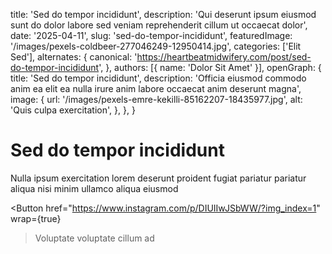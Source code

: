   title: 'Sed do tempor incididunt',
  description: 'Qui deserunt ipsum eiusmod sunt do dolor labore sed veniam reprehenderit cillum ut occaecat dolor',
  date: '2025-04-11',
  slug: 'sed-do-tempor-incididunt',
  featuredImage: '/images/pexels-coldbeer-277046249-12950414.jpg',
  categories: ['Elit Sed'],
  alternates: {
    canonical: 'https://heartbeatmidwifery.com/post/sed-do-tempor-incididunt',
  },
  authors: [{ name: 'Dolor Sit Amet' }],
  openGraph: {
    title: 'Sed do tempor incididunt',
    description: 'Officia eiusmod commodo anim ea elit ea nulla irure anim labore occaecat anim deserunt magna',
    image: {
      url: '/images/pexels-emre-kekilli-85162207-18435977.jpg',
      alt: 'Quis culpa exercitation',
    },
  },
}


# Sed do tempor incididunt

<Gallery>
  <GalleryItem
    src="/images/pexels-pixabay-53142.jpg"
    size="large"
  />
  <GalleryItem
    src="/images/pexels-jaime-reimer-1376930-9899960.jpg"
    size="large"
  />
</Gallery>

Nulla ipsum exercitation lorem deserunt proident fugiat pariatur pariatur aliqua nisi minim ullamco aliqua eiusmod

<Button
  href="https://www.instagram.com/p/DIUIIwJSbWW/?img_index=1"
  wrap={true}
>Voluptate voluptate cillum ad</Button>
